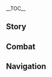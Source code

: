 {{CharacterTabs}}
{{LanguageTabs}}
__TOC__
==Story==
{{VO/Story
|character               = Nilou
|language                = ko
|name                    = 닐루

<!-- Hello -->
|vo_01_01_title          = 첫 만남…
|vo_01_01_subtitle       = Hello
|vo_01_01_file           = VO_{language}{character} Hello.ogg
|vo_01_01_tx             = 안녕, 난 주바이르 극장의 닐루라고 해. 오늘은 이 춤을 준비했는데, 한눈팔지 말고 지켜봐 줘. 그럼 시작할게&mdash;&mdash;
|vo_01_01_rm             = 

<!-- Chats -->
|vo_02_01_title          = 잡담・연습
|vo_02_01_subtitle       = Chat: Practice
|vo_02_01_file           = VO_{language}{character} Chat - Practice.ogg
|vo_02_01_tx             = 먼저 이렇게 하고… 다음 동작은… 이렇게 하자, 응응
|vo_02_01_rm             = 
|vo_02_02_title          = 잡담・졸음
|vo_02_02_subtitle       = Chat: Sleepiness
|vo_02_02_file           = VO_{language}{character} Chat - Sleepiness.ogg
|vo_02_02_tx             = 심호흡을 한 다음 풍선을 크게 불어서 졸음을 안에다 넣고, 후&mdash;&mdash;하고 날려봐
|vo_02_02_rm             = 
|vo_02_03_title          = 잡담・휴식
|vo_02_03_subtitle       = Chat: Rest
|vo_02_03_file           = VO_{language}{character} Chat - Rest.ogg
|vo_02_03_tx             = 이렇게 여유로운 날도 나쁘지 않아, 정말 한가하네
|vo_02_03_rm             = 

<!-- Weather -->
|vo_03_01_title          = 비가 올 때…
|vo_03_01_subtitle       = When It Rains
|vo_03_01_file           = VO_{language}{character} When It Rains.ogg
|vo_03_01_tx             = 날씨는 기분과도 같아. 가끔 우중충해지지만 조급할 필요가 없어. 비가 내리고 나면 하늘은 더 맑아지니까
|vo_03_01_rm             = 
|vo_03_02_title          = 번개가 칠 때…
|vo_03_02_subtitle       = When Thunder Strikes
|vo_03_02_file           = VO_{language}{character} When Thunder Strikes.ogg
|vo_03_02_tx             = 번개 소리가 조금 무섭네. 혹시 너도 겁나? 내가 신기한 방법 하나 알려줄까?
|vo_03_02_rm             = 
|vo_03_03_title          = 눈이 올 때…
|vo_03_03_subtitle       = When It Snows
|vo_03_03_file           = VO_{language}{character} When It Snows.ogg
|vo_03_03_tx             = 어? 와&mdash;&mdash;눈이다. 들어봐, 눈의 속삭임이 들려. 회전하는 눈송이를 보고 있으면 마치 요정이 춤추고 있는 것 같지 않아?
|vo_03_03_rm             = 

|vo_03_04_title          = 햇살이 좋을 때…
|vo_03_04_subtitle       = When the Sun Is Out
|vo_03_04_file           = VO_{language}{character} When the Sun Is Out.ogg
|vo_03_04_tx             = 하늘이 맑은 날에… 따뜻한 햇볕을 쬐면, 음, 잠이 솔솔 오지…
|vo_03_04_rm             = 
|vo_03_05_title          = 강풍이 불 때…
|vo_03_05_subtitle       = When the Wind Is Blowing
|vo_03_05_file           = VO_{language}{character} When the Wind Is Blowing.ogg
|vo_03_05_tx             = 괜찮아? 모래바람을 조심해
|vo_03_05_rm             = 

<!-- Greetings -->
|vo_04_01_title          = 아침 인사…
|vo_04_01_subtitle       = Good Morning
|vo_04_01_file           = VO_{language}{character} Good Morning.ogg
|vo_04_01_tx             = 좋은 아침. 음? 왜 그렇게 뚫어지게 봐…? 머, 머리가 눌렸나? 으아, 보지 마. 바로 정리할게
|vo_04_01_rm             = 
|vo_04_02_title          = 점심 인사…
|vo_04_02_subtitle       = Good Afternoon
|vo_04_02_file           = VO_{language}{character} Good Afternoon.ogg
|vo_04_02_tx             = 흠… 으음… 점심에 빵을 먹을까 밥을 먹을까? 아니면 으깬 콩이 좋으려나?
|vo_04_02_rm             = 
|vo_04_03_title          = 저녁 인사…
|vo_04_03_subtitle       = Good Evening
|vo_04_03_friendship     = 4
|vo_04_03_file           = VO_{language}{character} Good Evening.ogg
|vo_04_03_tx             = 좋은 밤이야. 오늘 밤에 주바이르 극장에서 공연이 있는데, 표 몇 장 줄까?
|vo_04_03_rm             = 
|vo_04_04_title          = 굿나잇…
|vo_04_04_subtitle       = Good Night
|vo_04_04_file           = VO_{language}{character} Good Night.ogg
|vo_04_04_tx             = 자기 전에 모든 고민을 털어버려야 푹 잘 수 있어. 너만 괜찮다면 내가 고민을 다 들어줄게
|vo_04_04_rm             = 

<!-- About -->
|vo_05_01_title          = {name} 자신에 대해・몸짓언어
|vo_05_01_subtitle       = About {character}: Body Language
|vo_05_01_file           = VO_{language}{character} About {character} - Body Language.ogg
|vo_05_01_tx             = 가끔은 말보다 춤이 감정을 더 쉽게 표현할 수 있어. 무슨 말을 해야 할지 모르겠을 땐 춤을 춰봐
|vo_05_01_rm             = 
|vo_05_02_title          = {name} 자신에 대해・춤과 지식
|vo_05_02_subtitle       = About {character}: Dance and Wisdom
|vo_05_02_file           = VO_{language}{character} About {character} - Dance and Wisdom.ogg
|vo_05_02_tx             = 지식을 탐구하려면 엄청난 재능이 필요해. 필사적으로 노력해도 성과가 없으면 결국 지치고 낙담하게 되지…. 하지만 춤은 달라. 잘 알지 못해도 구경은 할 수 있잖아. 이러한 몸짓을 통해 예술의 아름다움과 가치를 느낄 수 있다면 정말 기쁠 거야
|vo_05_02_rm             = 

<!-- About Us -->
|vo_06_01_title          = 우리에 대해・화를 삭이는 법
|vo_06_01_subtitle       = About Us: Dealing with Anger
|vo_06_01_file           = VO_{language}{character} About Us - Dealing with Anger.ogg
|vo_06_01_tx             = 가슴이 답답해? 화를 삭이는 건 좋지 않아. 자, 나를 따라 해봐. 먼저 오른손으로 앞에 커다란 원을 그린 다음, 두 손으로 가슴속에서 기분 나쁜 일들을 몽땅 꺼내서 원 안에 집어넣는 거야. 그리고 있는 힘껏 던져버려&mdash;&mdash;어때? 마음이 좀 편해졌니?
|vo_06_01_rm             = 
|vo_06_02_title          = 우리에 대해・멀리 떠나는 모험
|vo_06_02_subtitle       = About Us: Going on Adventures
|vo_06_02_file           = VO_{language}{character} About Us - Going on Adventures.ogg
|vo_06_02_tx             = 수메르성을 벗어나 본 적이 없지만… 너와 같이 모험을 떠나고 싶어. 낯선 곳에 가면 잘 적응해 볼게…. 음, 이나즈마의 모래에서는 갑자기 엄청 큰 모래 벌레가 튀어나오는 일이 없다는 게 사실이야?
|vo_06_02_rm             = 

<!-- Miscellany I -->
|vo_07_01_title          = 「신의 눈」에 대해…
|vo_07_01_subtitle       = About the [[Vision]]
|vo_07_01_friendship     = 4
|vo_07_01_file           = VO_{language}{character} About the Vision.ogg
|vo_07_01_tx             = 내 신의 눈은 첫 무대에서 춤을 출 때 얻은 거야. 신이 내 관중이 되었던 걸 보면, 분명 인간의 예술이 아름답다고 생각하신 거겠지?
|vo_07_01_rm             = 
|vo_07_02_title          = 하고 싶은 이야기…
|vo_07_02_subtitle       = Something to Share
|vo_07_02_file           = VO_{language}{character} Something to Share.ogg
|vo_07_02_tx             = 노력했는데도 결과가 없는 건 이상한 일이 아니야. 내가 아무리 노력해도 명론파의 지식을 이해할 수 없는 것처럼 말이야. 그럴 때는 머리를 한번 흔들어주고 방향을 전환해 주면 돼
|vo_07_02_rm             = 
|vo_07_03_title          = 흥미있는 일・수정 나비의 춤
|vo_07_03_subtitle       = Interesting Things: Dance of the Crystalflies
|vo_07_03_file           = VO_{language}{character} Interesting Things - Dance of the Crystalflies.ogg
|vo_07_03_tx             = 수정 나비는 색이 다양해서 정말 예뻐. 호기심을 이기지 못해 손을 뻗어 만지려고 하면 아름답고 빠른 춤을 추며 너에게서 멀어질 거야. 나도 날 수 있다면 수정 나비의 춤을 배울 수 있을 텐데
|vo_07_03_rm             = 
|vo_07_04_title          = 흥미있는 일・파디사라
|vo_07_04_subtitle       = Interesting Things: Padisarahs
|vo_07_04_file           = VO_{language}{character} Interesting Things - Padisarahs.ogg
|vo_07_04_tx             = 화신(꽃의 신)님이 춤을 추시면 그분이 밟은 땅에는 진정한 파디사라가 활짝 피어났다고 해. 상상만으로도 정말 아름다워. 그 풍경을 직접 볼 수 있다면 얼마나 좋을까?
|vo_07_04_rm             = 

<!-- About Others -->
|vo_08_01_title          = 사이노에 대해…
|vo_08_01_subtitle       = About [[Cyno]]
|vo_08_01_friendship     = 4
|vo_08_01_file           = VO_{language}{character} About Cyno.ogg
|vo_08_01_tx             = 아카데미아 사람은 다가가기가 꺼려져. 춤과 노래 같은 예술을 안 좋게 보거든. 그 사람들은 스트레스를 어떻게 푸는지 종종 생각하곤 해. 음… 사이노는 「일곱 성인의 소환」을 한다고? 뭔가 상상이 안 돼
|vo_08_01_rm             = 
|vo_08_02_title          = 타이나리에 대해…
|vo_08_02_subtitle       = About [[Tighnari]]
|vo_08_02_friendship     = 4
|vo_08_02_file           = VO_{language}{character} About Tighnari.ogg
|vo_08_02_tx             = 아주 훌륭한 식물학자라고 들었어. 버섯을 구분하는 능력도 정말 뛰어날 거야. 그럼 독버섯을 먹을 일은 없겠지…? 부럽다
|vo_08_02_rm             = 
|vo_08_03_title          = 콜레이에 대해…
|vo_08_03_subtitle       = About [[Collei]]
|vo_08_03_friendship     = 4
|vo_08_03_file           = VO_{language}{character} About Collei.ogg
|vo_08_03_tx             = 가끔 내 공연을 보러오는데 정말 친절한 숲의 견습 순찰자야. 나한테 길을 잃어버리지 말라고 당부까지 하던데, 왜 그런 걸까? 난 길을 잃은 적이 한 번도 없는걸
|vo_08_03_rm             = 
|vo_08_04_title          = 카베에 대해…
|vo_08_04_subtitle       = About [[Kaveh]]
|vo_08_04_friendship     = 4
|vo_08_04_file           = VO_{language}{character} About Kaveh.ogg
|vo_08_04_tx             = 그 사람이 아름다운 알카자르자레궁을 지었다고 들었어. 그런 작품을 만들 수 있다는 건 정말 즐거운 일이겠지? 내가 춤을 연습할 때 사람들에게 선보일 생각을 하면 엄청 기쁘고, 동기부여가 되는 것처럼 말이야
|vo_08_04_rm             = 
|vo_08_05_title          = 데히야에 대해…
|vo_08_05_subtitle       = About [[Dehya]]
|vo_08_05_friendship     = 4
|vo_08_05_file           = VO_{language}{character} About Dehya.ogg
|vo_08_05_tx             = 근래에 이렇게 많은 일들이 있었다니 정말 믿기지 않아. 데히야와 두냐르자드에게 적절한 선물을 하고 싶은데… 도저히 결정을 못 내리겠어. 바자르 친구들이 추천해 준 것을 다 주려고 하니 너무 많고, 어떻게 하면 좋을까?
|vo_08_05_rm             = 
|vo_08_06_title          = 도리에 대해…
|vo_08_06_subtitle       = About [[Dori]]
|vo_08_06_friendship     = 4
|vo_08_06_file           = VO_{language}{character} About Dori.ogg
|vo_08_06_tx             = 통이 큰 도리 상인도 내 춤을 본 적이 있어. 한 번은 그 상인이 주바이르 씨와 무슨 이야기를 나누었는데, 그 뒤로는 안 오더라고. 도대체 무슨 이야기를 했을까? …어? 날 데리고 티바트 순회공연을 하려던 걸 수도 있다고? 그럴 리가, 주바이르 씨가 대신 거절해 주셨을 거야… 거절하셨겠지…?
|vo_08_06_rm             = 
|vo_08_07_title          = 작은 쿠사나리 화신에 대해…
|vo_08_07_subtitle       = About [[Lesser Lord Kusanali]]
|vo_08_07_friendship     = 4
|vo_08_07_file           = VO_{language}{character} About Lesser Lord Kusanali.ogg
|vo_08_07_tx             = 바자르 사람들은 다들 작은 쿠사나리 화신님을 좋아해. 그분이 내가 추는 화신(꽃의 신)의 춤을 어떻게 평가하실지 너무 궁금해…. 아! 아니다, 역시 그만두는 게 좋겠어. 막상 보러 오시면 긴장해서 아무것도 못 할 거야…
|vo_08_07_rm             = 

<!-- More About -->
|vo_09_01_title          = {name}에 대해 알기・첫 번째
|vo_09_01_subtitle       = More About {character}: I
|vo_09_01_file           = VO_{language}{character} More About {character} - 01.ogg
|vo_09_01_tx             = 음&mdash;&mdash;아! 미안해, 뭘 먹으러 갈지 고민한다고 잠시 다른 생각을 했네…. 헤헤, 내 도움이 필요하니?
|vo_09_01_rm             = 
|vo_09_02_title          = {name}에 대해 알기・두 번째
|vo_09_02_subtitle       = More About {character}: II
|vo_09_02_friendship     = 3
|vo_09_02_file           = VO_{language}{character} More About {character} - 02.ogg
|vo_09_02_tx             = 선생님이 춤추는 요령을 많이 가르쳐주셨지만, 가장 중요한 건 춤을 출 때 감정을 몰입하는 거라고 하셨어. 그래야 사람들에게 감동을 줄 수 있거든. 느끼는 게 있어야 표현을 할 수 있잖아. 아름다움을 표현하고 싶으면 직접 아름다움 그 자체가 되는 거야
|vo_09_02_rm             = 
|vo_09_03_title          = {name}에 대해 알기・세 번째
|vo_09_03_subtitle       = More About {character}: III
|vo_09_03_friendship     = 4
|vo_09_03_file           = VO_{language}{character} More About {character} - 03.ogg
|vo_09_03_tx             = 가끔 관중들이 편지를 보내오는데, 나의 춤을 보고 힘을 얻었다고 하는 사람들이 있어. 주바이르 극장 사람들에게 이 기쁨을 공유해 줄 거야. 관중들에게 보이는 건 무대 위의 한 사람이겠지만, 내게 있어 이건 모두의 노력으로 얻은 결실이거든
|vo_09_03_rm             = 
|vo_09_04_title          = {name}에 대해 알기・네 번째
|vo_09_04_subtitle       = More About {character}: IV
|vo_09_04_friendship     = 5
|vo_09_04_file           = VO_{language}{character} More About {character} - 04.ogg
|vo_09_04_tx             = 바자르에서 가끔 서커스 공연 같은 걸 해. 공을 계속 던지고 받고 하는 그런 거 말이야. 나도 한번 해봤는데 공이 계속 손이 아닌 머리 위로 떨어지는 거 있지…. 그때 주바이르 씨와 사람들이 얼마나 웃던지. 내 신체 능력이 엄청 뛰어난 줄 알았나 봐. 헤헤, 약점을 들켜버렸지 뭐야
|vo_09_04_rm             = 
|vo_09_05_title          = {name}에 대해 알기・다섯 번째
|vo_09_05_subtitle       = More About {character}: V
|vo_09_05_friendship     = 6
|vo_09_05_file           = VO_{language}{character} More About {character} - 05.ogg
|vo_09_05_tx             = 전에 누가 나보고 따스한 햇볕 아래의 오아시스 같다면서 날 보면 마음이 따뜻해지고 힐링이 된다고 했어. 기쁘긴 했지만 내가 추구하는 건, 내가 사람들에게 보여주고 싶은 가치는 그 정도에 그치지 않아. 하지만 너랑 오래 알고 지내다 보니 누군가의 관심과 보살핌을 받는 게 이런 느낌이라는 걸 알았고, 지금은… 지금은 네가 그 비유에 더 어울린다고 생각해
|vo_09_05_rm             = 

<!-- Miscellany II -->
|vo_10_01_title          = {name}의 취미…
|vo_10_01_subtitle       = {character}'s Hobbies
|vo_10_01_file           = VO_{language}{character} Hobbies.ogg
|vo_10_01_tx             = 춤이 내 삶이고, 내 삶이 곧 춤이다…. 어떤 말이 더 좋을까? 후우, 역시 이런 논리적인 문제는 나한테 어울리지 않아. 아무튼 난 계속해서 춤을 출 거야. 나의 공연으로 더 많은 사람이 춤이라는 예술의 아름다움을 느낄 수 있도록
|vo_10_01_rm             = 
|vo_10_02_title          = {name}의 고민…
|vo_10_02_subtitle       = {character}'s Troubles
|vo_10_02_file           = VO_{language}{character} Troubles.ogg
|vo_10_02_tx             = 어떤 버섯에 독이 있고 어떤 버섯에 독이 없는지 아직도 모르겠어…. 색이 화려한 버섯이든, 아주 평범한 버섯이든 다 독이 있을 수 있다던데. 흐음, 뭔가 알 것 같다가도 전혀 모르겠어…
|vo_10_02_rm             = 
|vo_10_03_title          = 좋아하는 음식…
|vo_10_03_subtitle       = Favorite Food
|vo_10_03_file           = VO_{language}{character} Favorite Food.ogg
|vo_10_03_tx             = 달콤한 디저트는 사람을 기분 좋게 해. 대다수의 수메르 사람들은 디저트를 좋아하지! 너도 한번 맛볼래? 내가 하나씩 소개해 줄게
|vo_10_03_rm             = 
|vo_10_04_title          = 싫어하는 음식…
|vo_10_04_subtitle       = Least Favorite Food
|vo_10_04_file           = VO_{language}{character} Least Favorite Food.ogg
|vo_10_04_tx             = 버섯류는 좀 그래. 무섭거든. 보자마자 도망가고 싶은 그런 무서움이 아니라 어, 어렸을 때 독버섯을 잘못 먹어서 며칠 동안 앓아누운 적이 있거든…. 수메르의 버섯 요리를 먹기 전엔 꼭 독이 없는지부터 확인해야 해!
|vo_10_04_rm             = 

<!-- Receiving a Gift -->
|vo_11_01_title          = 선물 획득・첫 번째
|vo_11_01_subtitle       = Receiving a Gift: I
|vo_11_01_file           = VO_{language}{character} Receiving a Gift - 01.ogg
|vo_11_01_tx             = 음식이 혀끝에서 춤을 춘다는 게 이런 느낌이구나…. 정말 신기해!
|vo_11_01_rm             = 
|vo_11_02_title          = 선물 획득・두 번째
|vo_11_02_subtitle       = Receiving a Gift: II
|vo_11_02_file           = VO_{language}{character} Receiving a Gift - 02.ogg
|vo_11_02_tx             = 고마워. 내가 춤을 끊임없이 연습하는 것처럼, 이 음식에도 너의 엄청난 노력이 담겨 있겠지?
|vo_11_02_rm             = 
|vo_11_03_title          = 선물 획득・세 번째
|vo_11_03_subtitle       = Receiving a Gift: III
|vo_11_03_file           = VO_{language}{character} Receiving a Gift - 03.ogg
|vo_11_03_tx             = 미안해, 요즘 내가 입맛이 없어서 그런 거니 너무 신경 쓰지 마
|vo_11_03_rm             = 

<!-- Birthday -->
|vo_12_01_title          = 생일…
|vo_12_01_subtitle       = Birthday
|vo_12_01_file           = VO_{language}{character} Birthday.ogg
|vo_12_01_tx             = 저기… 생일 축하해! 요즘 새로운 춤을 배워서 너에게 보여주고 싶은데. 응? 긴장되냐고? 후&mdash;&mdash;들켜버렸네. 그게, 내 마음과 기교를 융합시키려고 하니까 점점 더 어려워지는 것 같아서…. 아무튼 아름다움과 즐거움이 항상 네 곁에 있길 바랄게
|vo_12_01_rm             = 

<!-- Feelings About Ascension -->
|vo_13_01_title          = 돌파의 느낌・기
|vo_13_01_subtitle       = Feelings About Ascension: Intro
|vo_13_01_ascension      = 1
|vo_13_01_file           = VO_{language}{character} Feelings About Ascension - 01.ogg
|vo_13_01_tx             = 어? 이건 무슨 느낌이지…?
|vo_13_01_rm             = 
|vo_13_02_title          = 돌파의 느낌・승
|vo_13_02_subtitle       = Feelings About Ascension: Building Up
|vo_13_02_ascension      = 2
|vo_13_02_file           = VO_{language}{character} Feelings About Ascension - 02.ogg
|vo_13_02_tx             = 몸이 풀리면 실력을 더 잘 발휘할 수 있을 거야
|vo_13_02_rm             = 
|vo_13_03_title          = 돌파의 느낌・전
|vo_13_03_subtitle       = Feelings About Ascension: Climax
|vo_13_03_ascension      = 4
|vo_13_03_file           = VO_{language}{character} Feelings About Ascension - 03.ogg
|vo_13_03_tx             = 커다란 바람 슬라임 위에 올라탄 것처럼 온몸이 가볍게 느껴져
|vo_13_03_rm             = 
|vo_13_04_title          = 돌파의 느낌・결
|vo_13_04_subtitle       = Feelings About Ascension: Conclusion
|vo_13_04_ascension      = 6
|vo_13_04_file           = VO_{language}{character} Feelings About Ascension - 04.ogg
|vo_13_04_tx             = 이유는 모르겠지만 너랑 있는 게 좋아. 마치 가슴속에서 나비가 튀어나올 것만 같은 기분이라고 할까나… 널 위해 춤 한 곡 보여줄게
|vo_13_04_rm             = 
|vo_13_04_tl             = 
}}

==Combat==
{{Combat VO
|character              = Nilou
|language               = ko

<!-- Elemental Skill -->
|skill_1_tx             = 잘 봐~
|skill_1_rm             = 
|skill_2_tx             = 공연 준비 끝
|skill_2_rm             = 
|skill_3_tx             = 전력을 다할게
|skill_3_rm             = 

<!-- Elemental Burst -->
|burst_1_tx             = 물보라와 함께 춤춰 봐
|burst_1_rm             = 
|burst_2_tx             = 날 지켜봐 줘
|burst_2_rm             = 
|burst_3_tx             = 이 춤을 너에게 바칠게
|burst_3_rm             = 

<!-- Sprint Start -->
|sprint-s_1_file     = Sprint Start 01,Sprint Start 02,Sprint Start 03

<!-- Sprint End -->
|sprint-e_1_tx_s        = 
|sprint-e_1_tx_t        = 
|sprint-e_1_rm          = 

<!-- Deploying Wind Glider -->
|glider_1_file       = Deploying Wind Glider 01,Deploying Wind Glider 02,Deploying Wind Glider 03

<!-- Opening Treasure Chest -->
|chest_1_tx             = 다 네 거야
|chest_1_rm             = 
|chest_2_tx             = 내가 담는 걸 도와줄게
|chest_2_rm             = 
|chest_3_tx             = 와~ 뜻밖의 수확이네
|chest_3_rm             = 

<!-- Low HP -->
|low-hp_1_tx            = 윽, 내 걱정은 마…
|low-hp_1_rm            = 
|low-hp_2_tx            = 정말 골치 아프네…
|low-hp_2_rm            = 
|low-hp_3_tx            = 심호흡을 해야겠어…
|low-hp_3_rm            = 

<!-- Ally at Low HP -->
|ally-low-hp_1_tx       = 내가 왔으니 안심해
|ally-low-hp_1_rm       = 
|ally-low-hp_2_tx       = 내가 막아줄게!
|ally-low-hp_2_rm       = 

<!-- Fallen -->
|fallen_1_tx            = 커튼콜은… 아직인데…
|fallen_1_rm            = 
|fallen_2_tx            = 더 이상… 춤을 출 수 없는 건가…?
|fallen_2_rm            = 
|fallen_3_tx            = 아름다운 것이 영원하기를…
|fallen_3_rm            = 

<!-- Light Hit Taken -->
|hit-l_1_file           = Light Hit Taken 02
|hit-l_1_tx             = 
|hit-l_1_rm             = 
|hit-l_2_file           = Light Hit Taken 01,Light Hit Taken 03,Light Hit Taken 04,Light Hit Taken 05,Light Hit Taken 06

<!-- Heavy Hit Taken -->
|hit-h_1_tx             = 앗, 중심을 잡자
|hit-h_1_rm             = 
|hit-h_2_tx             = 조금… 아프네
|hit-h_2_rm             = 
|hit-h_3_file           = Heavy Hit Taken 03,Heavy Hit Taken 04,Heavy Hit Taken 05,Heavy Hit Taken 06

<!-- Joining Party-->
|join_1_tx              = 오늘은 어디서 춤을 춰볼까?
|join_1_rm              = 
|join_2_tx              = 내가 도울 수 있는 일이 있니?
|join_2_rm              = 
|join_3_tx              = 아… 날 부른 거였구나? 금방 갈게
|join_3_rm              = 

<!-- Character Idles -->
|idle_1_file            = Standby 02

<!-- Light Attack -->
|atk-l_1_file           = Light Attack 01,Light Attack 02,Light Attack 03,Light Attack 04,Light Attack 05,Light Attack 06,Light Attack 07

<!-- Mid Attack -->
|atk-m_1_file           = Mid Attack 01,Mid Attack 02,Mid Attack 03

<!-- Heavy Attack -->
|atk-h_1_file           = Heavy Attack 01,Heavy Attack 02,Heavy Attack 03

<!-- Climbing -->
|climb_1_file           = Climbing 01,Climbing 02,Climbing 03,Climbing 04,Climbing 05

<!-- Climbing Breath -->
|climb-b_1_file         = Climbing Breath 01,Climbing Breath 02,Climbing Breath 03

<!-- Jumping -->
|jump_1_file            = Jumping 01,Jumping 02,Jumping 03,Jumping 04,Jumping 05
}}
<!--
==Translation Notes==
{{Reflist|group=TN •}}
-->

==Navigation==
{{Character Navbox|VO-KO}}